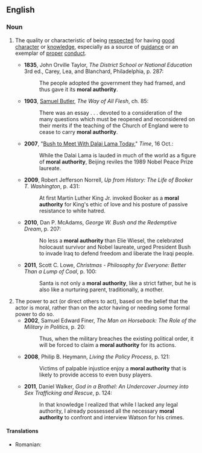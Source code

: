 ==English==
{{rfd|lang=en}}

===Noun===
{{en-noun|head=[[moral]] [[authority]]|-}}

# {{context|of a person, institution, or written work|lang=en}} The quality or characteristic of being [[respect]]ed for having [[good]] [[character]] or [[knowledge]], especially as a source of [[guidance]] or an exemplar of [[proper]] [[conduct]].
#* '''1835''', John Orville Taylor, ''The District School or National Education'' 3rd ed., Carey, Lea, and Blanchard, Philadelphia, p. 287:
#*: The people adopted the government they had framed, and thus gave it its '''moral authority'''.
#* '''1903''', [[w:Samuel_Butler_(novelist)|Samuel Butler]], ''The Way of All Flesh'', ch. 85:
#*: There was an essay . . . devoted to a consideration of the many questions which must be reopened and reconsidered on their merits if the teaching of the Church of England were to cease to carry '''moral authority'''.
#* '''2007''', "[http://www.time.com/time/world/article/0,8599,1671966,00.html Bush to Meet With Dalai Lama Today]," ''Time'', 16 Oct.:
#*: While the Dalai Lama is lauded in much of the world as a figure of '''moral authority''', Beijing reviles the 1989 Nobel Peace Prize laureate.
#*'''2009''', Robert Jefferson Norrell, ''Up from History: The Life of Booker T. Washington'', p. 431:
#*: At first Martin Luther King Jr. invoked Booker as a '''moral authority''' for King's ethic of love and his posture of passive resistance to white hatred.
#*'''2010''', Dan P. McAdams, ''George W. Bush and the Redemptive Dream'', p. 207:
#*: No less a '''moral authority''' than Elie Wiesel, the celebrated holocaust survivor and Nobel laureate, urged President Bush to invade Iraq to defend freedom and liberate the Iraqi people. 
#*'''2011''', Scott C. Lowe, ''Christmas - Philosophy for Everyone: Better Than a Lump of Coal'', p. 100:
#*: Santa is not only a '''moral authority''', like a strict father, but he is also like a nurturing parent, traditionally, a mother.
# The power to act (or direct others to act), based on the belief that the actor is moral, rather than on the actor having or needing some formal power to do so.
#*'''2002''', Samuel Edward Finer, ''The Man on Horseback: The Role of the Military in Politics'', p. 20:
#*: Thus, when the military breaches the existing political order, it will be forced to claim a '''moral authority''' for its actions.
#*'''2008''', Philip B. Heymann, ''Living the Policy Process'', p. 121:
#*: Victims of palpable injustice enjoy a '''moral authority''' that is likely to provide access to even busy players.
#*'''2011''', Daniel Walker, ''God in a Brothel: An Undercover Journey into Sex Trafficking and Rescue'', p. 124:
#*: In that knowledge I realized that while I lacked any legal authority, I already possessed all the necessary '''moral authority''' to confront and interview Watson for his crimes.

====Translations====
{{trans-top|quality or characteristic of being respected for being moral}}
* Romanian: {{t|ro|autoritate morală|f}}
{{trans-mid}}
{{trans-bottom}}